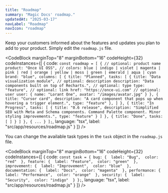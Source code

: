 ```yaml
---
title: "Roadmap"
summary: "Magic Docs' roadmap."
updatedAt: "2025-03-17"
navLabel: "Roadmap"
navIcon: "roadmap"
---
```


Keep your customers informed about the features and updates you plan to add to your product. Simply edit the `roadmap.js` file.

<CodeBlock
    marginTop="8"
    marginBottom="16"
    codeHeight={32}
    codeInstances={[
  {
    code:
`const roadmap = [
    {
      // optional: product name
      product: "Once UI OSS",
      // colors: blue | indigo | violet | magenta | pink | red | orange | yellow | moss | green | emerald | aqua | cyan
      brand: "blue",
      columns: [
        {
          title: "Planned",
          tasks: [
            {
              title: "Data visualization module",
              // optional: description
              description: "Data components built on top of Recharts.",
              // optional: type
              type: "feature",
              // optional: link
              href: "https://once-ui.com"
              // optional: user
              user: {
                name: "Lorant One",
                avatar: "/images/avatar.jpg"
              }
            },
            {
              title: "Cursor card",
              description: "A card component that pops up when hovering a trigger element.",
              type: "feature"
            },
          ]
        },
        {
          title: "In Progress",
          tasks: [
            {
              title: "0.6 release",
              description: "Simplified SEO with Meta and Schema components. Command Palette component. Minor styling improvements.",
              type: "feature"
            }
          ]
        },
        {
          title: "Done",
          tasks: [
          ]
        }
      ]
    },
    {
      ...
    }
];`, 
    language: "tsx",
    label: "src/app/resources/roadmap.js"
  }
]} />

You can change the available task types in the `task` object in the `roadmap.js` file.

<CodeBlock
    marginTop="8"
    marginBottom="16"
    codeHeight={32}
    codeInstances={[
  {
    code:
`const task = {
    bug: { 
      label: "Bug", 
      color: "red" 
    },
    feature: { 
      label: "Feature", 
      color: "green" 
    },
    improvement: { 
      label: "Improvement", 
      color: "blue" 
    },
    documentation: { 
      label: "Docs", 
      color: "magenta" 
    },
    performance: { 
      label: "Performance", 
      color: "orange" 
    },
    security: { 
      label: "Security", 
      color: "indigo" 
    }
};`, 
    language: "tsx",
    label: "src/app/resources/roadmap.js"
  }
]} />